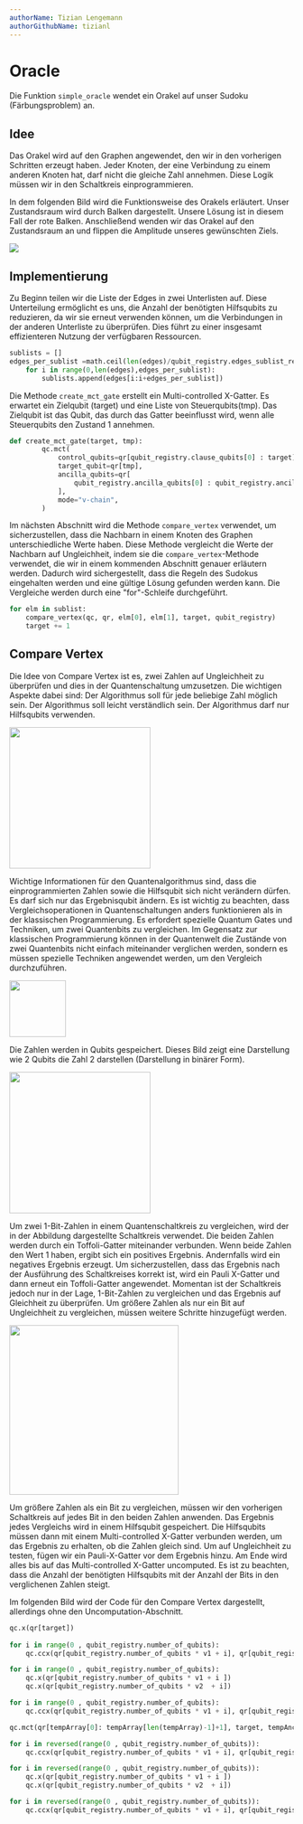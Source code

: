 ```yaml
---
authorName: Tizian Lengemann
authorGithubName: tizianl
---
```


# Oracle

Die Funktion `simple_oracle` wendet ein Orakel auf unser Sudoku (Färbungsproblem) an. 

## Idee

Das Orakel wird auf den Graphen angewendet, den wir in den vorherigen Schritten erzeugt haben. Jeder Knoten, der eine Verbindung zu einem anderen Knoten hat, darf nicht die gleiche Zahl annehmen. Diese Logik müssen wir in den Schaltkreis einprogrammieren.

In dem folgenden Bild wird die Funktionsweise des Orakels erläutert. Unser Zustandsraum wird durch Balken dargestellt. Unsere Lösung ist in diesem Fall der rote Balken. Anschließend wenden wir das Orakel auf den Zustandsraum an und flippen die Amplitude unseres gewünschten Ziels.

<img src="../../OracelBild1.JPG" />

## Implementierung

Zu Beginn teilen wir die Liste der Edges in zwei Unterlisten auf. Diese Unterteilung ermöglicht es uns, die Anzahl der benötigten Hilfsqubits zu reduzieren, da wir sie erneut verwenden können, um die Verbindungen in der anderen Unterliste zu überprüfen. Dies führt zu einer insgesamt effizienteren Nutzung der verfügbaren Ressourcen.

```python
sublists = []
edges_per_sublist =math.ceil(len(edges)/qubit_registry.edges_sublist_result_qubit_count)
    for i in range(0,len(edges),edges_per_sublist):
        sublists.append(edges[i:i+edges_per_sublist])
```


Die Methode `create_mct_gate` erstellt ein Multi-controlled X-Gatter. Es erwartet ein Zielqubit (target) und eine Liste von Steuerqubits(tmp). Das Zielqubit ist das Qubit, das durch das Gatter beeinflusst wird, wenn alle Steuerqubits den Zustand 1 annehmen.

```python
def create_mct_gate(target, tmp):
        qc.mct(
            control_qubits=qr[qubit_registry.clause_qubits[0] : target],
            target_qubit=qr[tmp],
            ancilla_qubits=qr[
                qubit_registry.ancilla_qubits[0] : qubit_registry.ancilla_qubits[1] + 1
            ],
            mode="v-chain",
        )
```


Im nächsten Abschnitt wird die Methode `compare_vertex` verwendet, um sicherzustellen, dass die Nachbarn in einem Knoten des Graphen unterschiedliche Werte haben. Diese Methode vergleicht die Werte der Nachbarn auf Ungleichheit, indem sie die `compare_vertex`-Methode verwendet, die wir in einem kommenden Abschnitt genauer erläutern werden. Dadurch wird sichergestellt, dass die Regeln des Sudokus eingehalten werden und eine gültige Lösung gefunden werden kann. Die Vergleiche werden durch eine "for"-Schleife durchgeführt.

```python
for elm in sublist:
    compare_vertex(qc, qr, elm[0], elm[1], target, qubit_registry)
    target += 1
```

## Compare Vertex

Die Idee von Compare Vertex ist es, zwei Zahlen auf Ungleichheit zu überprüfen und dies in der Quantenschaltung umzusetzen.
Die wichtigen Aspekte dabei sind:
Der Algorithmus soll für jede beliebige Zahl möglich sein.
Der Algorithmus soll leicht verständlich sein.
Der Algorithmus darf nur Hilfsqubits verwenden.

<img height="250px" src="../../OracelBild2.JPG" />


Wichtige Informationen für den Quantenalgorithmus sind, dass die einprogrammierten Zahlen sowie die Hilfsqubit sich nicht verändern dürfen. Es darf sich nur das Ergebnisqubit ändern.
Es ist wichtig zu beachten, dass Vergleichsoperationen in Quantenschaltungen anders funktionieren als in der klassischen Programmierung. Es erfordert spezielle Quantum Gates und Techniken, um zwei Quantenbits zu vergleichen. Im Gegensatz zur klassischen Programmierung können in der Quantenwelt die Zustände von zwei Quantenbits nicht einfach miteinander verglichen werden, sondern es müssen spezielle Techniken angewendet werden, um den Vergleich durchzuführen.

<img height="100px" src="../../OracelBild3.JPG" />

Die Zahlen werden in Qubits gespeichert. Dieses Bild zeigt eine Darstellung wie 2 Qubits die Zahl 2 darstellen (Darstellung in binärer Form).

<img height="250px" src="../../OracelBild4.JPG" />

Um zwei 1-Bit-Zahlen in einem Quantenschaltkreis zu vergleichen, wird der in der Abbildung dargestellte Schaltkreis verwendet. Die beiden Zahlen werden durch ein Toffoli-Gatter miteinander verbunden. Wenn beide Zahlen den Wert 1 haben, ergibt sich ein positives Ergebnis. Andernfalls wird ein negatives Ergebnis erzeugt. Um sicherzustellen, dass das Ergebnis nach der Ausführung des Schaltkreises korrekt ist, wird ein Pauli X-Gatter und dann erneut ein Toffoli-Gatter angewendet. Momentan ist der Schaltkreis jedoch nur in der Lage, 1-Bit-Zahlen zu vergleichen und das Ergebnis auf Gleichheit zu überprüfen. 
Um größere Zahlen als nur ein Bit auf Ungleichheit zu vergleichen, müssen weitere Schritte hinzugefügt werden.


<img height="300px" src="../../OracelBild5.JPG" />


Um größere Zahlen als ein Bit zu vergleichen, müssen wir den vorherigen Schaltkreis auf jedes Bit in den beiden Zahlen anwenden. Das Ergebnis jedes Vergleichs wird in einem Hilfsqubit gespeichert. Die Hilfsqubits müssen dann mit einem Multi-controlled X-Gatter verbunden werden, um das Ergebnis zu erhalten, ob die Zahlen gleich sind. Um auf Ungleichheit zu testen, fügen wir ein Pauli-X-Gatter vor dem Ergebnis hinzu. Am Ende wird alles bis auf das Multi-controlled X-Gatter uncomputed. Es ist zu beachten, dass die Anzahl der benötigten Hilfsqubits mit der Anzahl der Bits in den verglichenen Zahlen steigt.


Im folgenden Bild wird der Code für den Compare Vertex dargestellt, allerdings ohne den Uncomputation-Abschnitt.


```python
qc.x(qr[target])
    
for i in range(0 , qubit_registry.number_of_qubits):
    qc.ccx(qr[qubit_registry.number_of_qubits * v1 + i], qr[qubit_registry.number_of_qubits * v2 + i],tempArray[i])

for i in range(0 , qubit_registry.number_of_qubits):
    qc.x(qr[qubit_registry.number_of_qubits * v1 + i ])
    qc.x(qr[qubit_registry.number_of_qubits * v2  + i])

for i in range(0 , qubit_registry.number_of_qubits):
    qc.ccx(qr[qubit_registry.number_of_qubits * v1 + i], qr[qubit_registry.number_of_qubits * v2 + i],tempArray[i])  

qc.mct(qr[tempArray[0]: tempArray[len(tempArray)-1]+1], target, tempAncillaQubitsArray[0:len(tempAncillaQubitsArray)]  ,  mode='v-chain')

for i in reversed(range(0 , qubit_registry.number_of_qubits)):
    qc.ccx(qr[qubit_registry.number_of_qubits * v1 + i], qr[qubit_registry.number_of_qubits * v2 + i],tempArray[i])

for i in reversed(range(0 , qubit_registry.number_of_qubits)):
    qc.x(qr[qubit_registry.number_of_qubits * v1 + i ])
    qc.x(qr[qubit_registry.number_of_qubits * v2  + i])

for i in reversed(range(0 , qubit_registry.number_of_qubits)):
    qc.ccx(qr[qubit_registry.number_of_qubits * v1 + i], qr[qubit_registry.number_of_qubits * v2 + i],tempArray[i])

```



